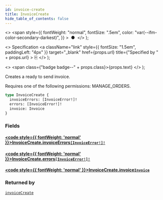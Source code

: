 ```yaml
---
id: invoice-create
title: InvoiceCreate
hide_table_of_contents: false
---
```


  <>
    <span
      style={{
        fontWeight: "normal",
        fontSize: ".5em",
        color: "var(--ifm-color-secondary-darkest)",
      }}
    >
      &nbsp;●&nbsp;
    </span>
  </>
);

  <>
    Specification
    <a
      className="link"
      style={{ fontSize: "1.5em", paddingLeft: "4px" }}
      target="\_blank"
      href={props.url}
      title={"Specified by " + props.url}
    >
      ⎘
    </a>
  </>
);

  <>
    <span class={"badge badge--" + props.class}>{props.text}</span>
  </>
);

Creates a ready to send invoice.

Requires one of the following permissions: MANAGE_ORDERS.

```graphql
type InvoiceCreate {
  invoiceErrors: [InvoiceError!]!
  errors: [InvoiceError!]!
  invoice: Invoice
}
```

### Fields

#### [<code style={{ fontWeight: 'normal' }}>InvoiceCreate.<b>invoiceErrors</b></code>](#)<Bullet />[`[InvoiceError!]!`](../../../developer/api-reference/objects/invoice-error) <Badge class="secondary" text="non-null"/> <Badge class="secondary" text="object"/>

>

#### [<code style={{ fontWeight: 'normal' }}>InvoiceCreate.<b>errors</b></code>](#)<Bullet />[`[InvoiceError!]!`](../../../developer/api-reference/objects/invoice-error) <Badge class="secondary" text="non-null"/> <Badge class="secondary" text="object"/>

>

#### [<code style={{ fontWeight: 'normal' }}>InvoiceCreate.<b>invoice</b></code>](#)<Bullet />[`Invoice`](../../../developer/api-reference/objects/invoice) <Badge class="secondary" text="object"/>

>

### Returned by

[`invoiceCreate`](../../../developer/api-reference/mutations/invoice-create) <Badge class="secondary" text="mutation"/>

